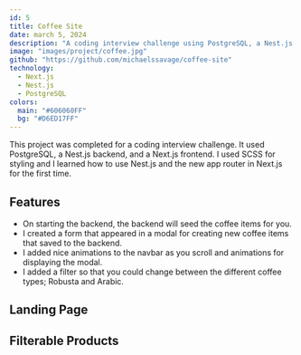 ---
id: 5
title: Coffee Site
date: march 5, 2024
description: "A coding interview challenge using PostgreSQL, a Nest.js backend, and a Next.js frontend."
image: "images/project/coffee.jpg"
github: "https://github.com/michaelssavage/coffee-site"
technology:
  - Next.js
  - Nest.js
  - PostgreSQL
colors:
  main: "#606060FF"
  bg: "#D6ED17FF"
---



This project was completed for a coding interview challenge. It used PostgreSQL, a Nest.js backend, and a Next.js frontend. I used SCSS for styling and I learned how to use Nest.js and the new app router in Next.js for the first time.

## Features

- On starting the backend, the backend will seed the coffee items for you.
- I created a form that appeared in a modal for creating new coffee items that saved to the backend.
- I added nice animations to the navbar as you scroll and animations for displaying the modal.
- I added a filter so that you could change between the different coffee types; Robusta and Arabic.

## Landing Page

<Picture src={home} alt="Home page of the coffee app" />

## Filterable Products

<Picture src={cards} alt="A list of coffee cards" />
